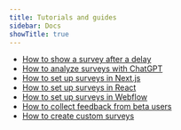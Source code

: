 ```yaml
---
title: Tutorials and guides
sidebar: Docs
showTitle: true
---
```


- [How to show a survey after a delay](/tutorials/delayed-survey)
- [How to analyze surveys with ChatGPT](/tutorials/analyze-surveys-with-chatgpt)
- [How to set up surveys in Next.js](/tutorials/nextjs-surveys)
- [How to set up surveys in React](/tutorials/react-surveys)
- [How to set up surveys in Webflow](/tutorials/webflow-surveys)
- [How to collect feedback from beta users](https://posthog.com/tutorials/beta-feedback)
- [How to create custom surveys](https://posthog.com/tutorials/survey)

